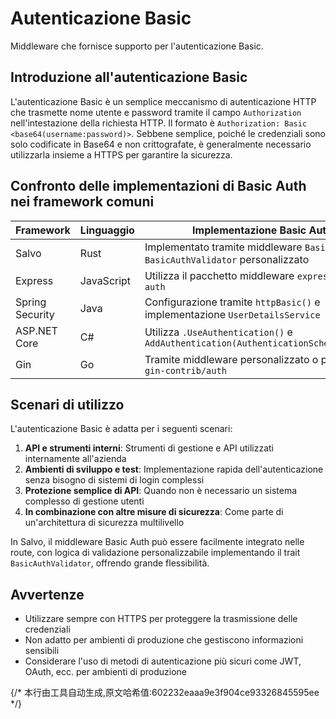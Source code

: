 # Autenticazione Basic

Middleware che fornisce supporto per l'autenticazione Basic.


## Introduzione all'autenticazione Basic

L'autenticazione Basic è un semplice meccanismo di autenticazione HTTP che trasmette nome utente e password tramite il campo `Authorization` nell'intestazione della richiesta HTTP. Il formato è `Authorization: Basic <base64(username:password)>`. Sebbene semplice, poiché le credenziali sono solo codificate in Base64 e non crittografate, è generalmente necessario utilizzarla insieme a HTTPS per garantire la sicurezza.

## Confronto delle implementazioni di Basic Auth nei framework comuni

| Framework | Linguaggio | Implementazione Basic Auth |
|-----------|------------|----------------------------|
| Salvo | Rust | Implementato tramite middleware `BasicAuth` e `BasicAuthValidator` personalizzato |
| Express | JavaScript | Utilizza il pacchetto middleware `express-basic-auth` |
| Spring Security | Java | Configurazione tramite `httpBasic()` e implementazione `UserDetailsService` |
| ASP.NET Core | C# | Utilizza `.UseAuthentication()` e `AddAuthentication(AuthenticationSchemes.Basic)` |
| Gin | Go | Tramite middleware personalizzato o pacchetto `gin-contrib/auth` |

## Scenari di utilizzo

L'autenticazione Basic è adatta per i seguenti scenari:

1. **API e strumenti interni**: Strumenti di gestione e API utilizzati internamente all'azienda
2. **Ambienti di sviluppo e test**: Implementazione rapida dell'autenticazione senza bisogno di sistemi di login complessi
3. **Protezione semplice di API**: Quando non è necessario un sistema complesso di gestione utenti
4. **In combinazione con altre misure di sicurezza**: Come parte di un'architettura di sicurezza multilivello

In Salvo, il middleware Basic Auth può essere facilmente integrato nelle route, con logica di validazione personalizzabile implementando il trait `BasicAuthValidator`, offrendo grande flessibilità.

## Avvertenze

- Utilizzare sempre con HTTPS per proteggere la trasmissione delle credenziali
- Non adatto per ambienti di produzione che gestiscono informazioni sensibili
- Considerare l'uso di metodi di autenticazione più sicuri come JWT, OAuth, ecc. per ambienti di produzione

<Tabs>
  <Tab label="main.rs">
    <BasicAuthCode/>
  </Tab>
  <Tab label="Cargo.toml">
    <BasicAuthCargoCode/>
  </Tab>
</Tabs>
{/* 本行由工具自动生成,原文哈希值:602232eaaa9e3f904ce93326845595ee */}